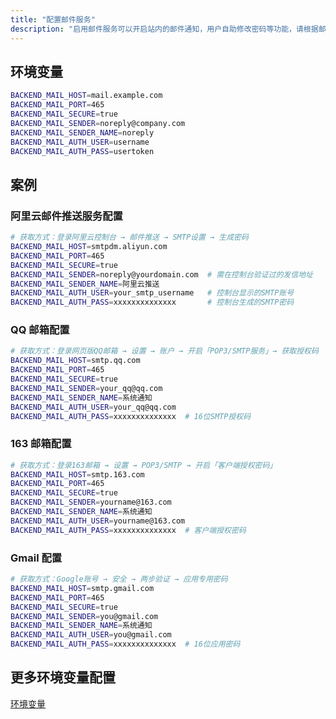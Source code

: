 ```yaml
---
title: "配置邮件服务"
description: "启用邮件服务可以开启站内的邮件通知，用户自助修改密码等功能，请根据邮件服务提供商的信息配置如下环境变量启用邮件服务"
---
```



## 环境变量
```sh
BACKEND_MAIL_HOST=mail.example.com
BACKEND_MAIL_PORT=465
BACKEND_MAIL_SECURE=true
BACKEND_MAIL_SENDER=noreply@company.com
BACKEND_MAIL_SENDER_NAME=noreply
BACKEND_MAIL_AUTH_USER=username
BACKEND_MAIL_AUTH_PASS=usertoken
```


## 案例

### 阿里云邮件推送服务配置
```sh
# 获取方式：登录阿里云控制台 → 邮件推送 → SMTP设置 → 生成密码
BACKEND_MAIL_HOST=smtpdm.aliyun.com
BACKEND_MAIL_PORT=465
BACKEND_MAIL_SECURE=true
BACKEND_MAIL_SENDER=noreply@yourdomain.com  # 需在控制台验证过的发信地址
BACKEND_MAIL_SENDER_NAME=阿里云推送
BACKEND_MAIL_AUTH_USER=your_smtp_username   # 控制台显示的SMTP账号
BACKEND_MAIL_AUTH_PASS=xxxxxxxxxxxxxx       # 控制台生成的SMTP密码
```

### QQ 邮箱配置
```sh
# 获取方式：登录网页版QQ邮箱 → 设置 → 账户 → 开启「POP3/SMTP服务」→ 获取授权码
BACKEND_MAIL_HOST=smtp.qq.com
BACKEND_MAIL_PORT=465
BACKEND_MAIL_SECURE=true
BACKEND_MAIL_SENDER=your_qq@qq.com
BACKEND_MAIL_SENDER_NAME=系统通知
BACKEND_MAIL_AUTH_USER=your_qq@qq.com
BACKEND_MAIL_AUTH_PASS=xxxxxxxxxxxxxx  # 16位SMTP授权码
```

### 163 邮箱配置
```sh
# 获取方式：登录163邮箱 → 设置 → POP3/SMTP → 开启「客户端授权密码」
BACKEND_MAIL_HOST=smtp.163.com
BACKEND_MAIL_PORT=465
BACKEND_MAIL_SECURE=true
BACKEND_MAIL_SENDER=yourname@163.com
BACKEND_MAIL_SENDER_NAME=系统通知
BACKEND_MAIL_AUTH_USER=yourname@163.com
BACKEND_MAIL_AUTH_PASS=xxxxxxxxxxxxxx  # 客户端授权密码
```

### Gmail 配置
```sh
# 获取方式：Google账号 → 安全 → 两步验证 → 应用专用密码
BACKEND_MAIL_HOST=smtp.gmail.com
BACKEND_MAIL_PORT=465
BACKEND_MAIL_SECURE=true
BACKEND_MAIL_SENDER=you@gmail.com
BACKEND_MAIL_SENDER_NAME=系统通知
BACKEND_MAIL_AUTH_USER=you@gmail.com
BACKEND_MAIL_AUTH_PASS=xxxxxxxxxxxxxx  # 16位应用密码
```

## 更多环境变量配置

[环境变量](/si-you-hua-bu-shu/huan-jing-bian-liang)
